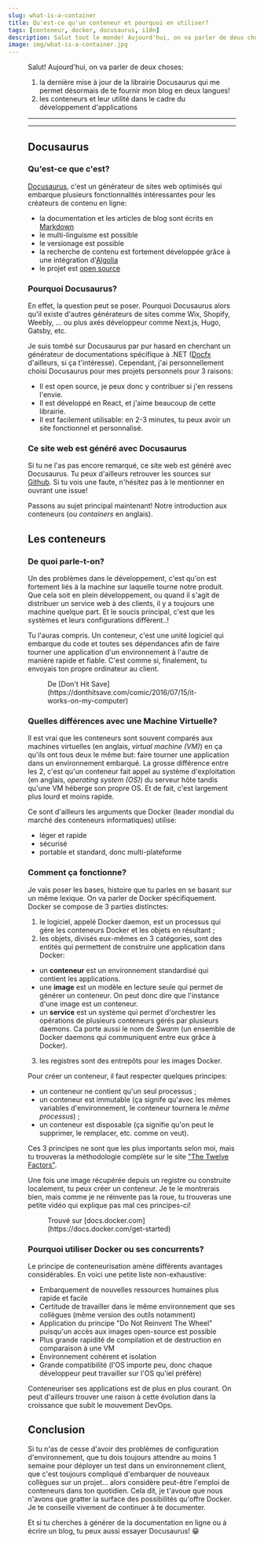 ```yaml
---
slug: what-is-a-container
title: Qu'est-ce qu'un conteneur et pourquoi en utiliser?
tags: [conteneur, docker, docusaurus, i18n]
description: Salut tout le monde! Aujourd'hui, on va parler de deux choses: 1) la dernière mise à jour de la librairie Docusaurus qui me permet désormais d..
image: img/what-is-a-container.jpg
---
```


<a href="/blog/what-is-a-container">
  <Figure data={{src:'/img/what-is-a-container.jpg', alt: 'What Is A Container', type:'image'}} />
</a>

Salut! Aujourd'hui, on va parler de deux choses:
1) la dernière mise à jour de la librairie Docusaurus qui me permet désormais de te fournir mon blog en deux langues!
2) les conteneurs et leur utilité dans le cadre du développement d'applications

<!--truncate-->

<SEO
  uri='blog/what-is-a-container'
  image='img/what-is-a-container.jpg'
  type='article'
/>

___

<Reminder />

___

## Docusaurus

### Qu'est-ce que c'est?
[Docusaurus](https://docusaurus.io), c'est un générateur de sites web optimisés qui embarque plusieurs fonctionnalités intéressantes pour les créateurs de contenu en ligne:
- la documentation et les articles de blog sont écrits en [Markdown](https://www.markdownguide.org/getting-started/)
- le multi-linguisme est possible
- le versionage est possible
- la recherche de contenu est fortement développée grâce à une intégration d'[Algolia](https://www.algolia.com/)
- le projet est [open source](https://github.com/facebook/docusaurus)

### Pourquoi Docusaurus?
En effet, la question peut se poser. Pourquoi Docusaurus alors qu'il existe d'autres générateurs de sites comme Wix, Shopify, Weebly, ... ou plus axés développeur comme Next.js, Hugo, Gatsby, etc.

Je suis tombé sur Docusaurus par pur hasard en cherchant un générateur de documentations spécifique à .NET ([Docfx](https://dotnet.github.io/docfx/) d'ailleurs, si ça t'intéresse).
Cependant, j'ai personnellement choisi Docusaurus pour mes projets personnels pour 3 raisons:
- Il est open source, je peux donc y contribuer si j'en ressens l'envie.
- Il est développé en React, et j'aime beaucoup de cette librairie.
- Il est facilement utilisable: en 2-3 minutes, tu peux avoir un site fonctionnel et personnalisé.

### Ce site web est généré avec Docusaurus
Si tu ne l'as pas encore remarqué, ce site web est généré avec Docusaurus. Tu peux d'ailleurs retrouver les sources sur [Github](https://github.com/hunteroi/tinaeldevresse.eu). 
Si tu vois une faute, n'hésitez pas à le mentionner en ouvrant une issue!

Passons au sujet principal maintenant! Notre introduction aux conteneurs (ou _containers_ en anglais).

## Les conteneurs

### De quoi parle-t-on?
Un des problèmes dans le développement, c'est qu'on est fortement liés à la machine sur laquelle tourne notre produit.
Que cela soit en plein développement, ou quand il s'agit de distribuer un service web à des clients, il y a toujours une machine quelque part.
Et le soucis principal, c'est que les systèmes et leurs configurations diffèrent..!

<Figure data={{src: "/img/it-works-on-my-machine.jpg", alt: "It Works On My Machine - meme", type: "image" }}></Figure>

Tu l'auras compris. Un conteneur, c'est une unité logiciel qui embarque du code et toutes ses dépendances afin de faire tourner une application d'un environnement à l'autre de manière rapide et fiable.
C'est comme si, finalement, tu envoyais ton propre ordinateur au client.

<Figure data={{ src: "https://i.imgur.com/PnvK7v6.png", alt: "It Works On My Computer", type: "image" }}>
  De [Don't Hit Save](https://donthitsave.com/comic/2016/07/15/it-works-on-my-computer)
</Figure>

### Quelles différences avec une Machine Virtuelle?
Il est vrai que les conteneurs sont souvent comparés aux machines virtuelles (en anglais, _virtual machine (VM)_) en ça qu'ils ont tous deux le même but: faire tourner une application dans un environnement embarqué.
La grosse différence entre les 2, c'est qu'un conteneur fait appel au système d'exploitation (en anglais, _operating system (OS)_) du serveur hôte tandis qu'une VM héberge son propre OS. Et de fait, c'est largement plus lourd et moins rapide.

<Figure data={{ src: "/img/container_against_VM.jpg", alt: "Container VS Virtual Machine", type: "image" }}></Figure>

Ce sont d'ailleurs les arguments que Docker (leader mondial du marché des conteneurs informatiques) utilise:
- léger et rapide
- sécurisé
- portable et standard, donc multi-plateforme

### Comment ça fonctionne?
Je vais poser les bases, histoire que tu parles en se basant sur un même lexique. On va parler de Docker spécifiquement. Docker se compose de 3 parties distinctes:
1) le logiciel, appelé Docker daemon, est un processus qui gère les conteneurs Docker et les objets en résultant ;
2) les objets, divisés eux-mêmes en 3 catégories, sont des entités qui permettent de construire une application dans Docker:
  - un **conteneur** est un environnement standardisé qui contient les applications.
  - une **image** est un modèle en lecture seule qui permet de générer un conteneur. On peut donc dire que l'instance d'une image est un conteneur.
  - un **service** est un système qui permet d'orchestrer les opérations de plusieurs conteneurs gérés par plusieurs daemons. Ca porte aussi le nom de _Swarm_ (un ensemble de Docker daemons qui communiquent entre eux grâce à Docker).
3) les registres sont des entrepôts pour les images Docker.

Pour créer un conteneur, il faut respecter quelques principes:
- un conteneur ne contient qu'un seul processus ;
- un conteneur est immutable (ça signife qu'avec les mêmes variables d'environnement, le conteneur tournera le _même processus_) ;
- un conteneur est disposable (ça signifie qu'on peut le supprimer, le remplacer, etc. comme on veut).

Ces 3 principes ne sont que les plus importants selon moi, mais tu trouveras la méthodologie complète sur le site ["The Twelve Factors"](https://12factor.net/).

Une fois une image récupérée depuis un registre ou construite localement, tu peux créer un conteneur. Je te le montrerais bien, mais comme je ne réinvente pas la roue, tu trouveras une petite vidéo qui explique pas mal ces principes-ci!

<Figure data={{ type: "html", width: "560", height: "315", src: "https://www.youtube.com/embed/iqqDU2crIEQ", title: "YouTube video player of Docker tutorial", frameborder: "0", allow: "accelerometer; autoplay; clipboard-write; encrypted-media; gyroscope; picture-in-picture", allowfullscreen: true }}>
  Trouvé sur [docs.docker.com](https://docs.docker.com/get-started)
</Figure>

### Pourquoi utiliser Docker ou ses concurrents?
Le principe de conteneurisation amène différents avantages considérables. En voici une petite liste non-exhaustive:
- Embarquement de nouvelles ressources humaines plus rapide et facile
- Certitude de travailler dans le même environnement que ses collègues (même version des outils notamment)
- Application du principe "Do Not Reinvent The Wheel" puisqu'un accès aux images open-source est possible
- Plus grande rapidité de compilation et de destruction en comparaison à une VM
- Environnement cohérent et isolation
- Grande compatibilité (l'OS importe peu, donc chaque développeur peut travailler sur l'OS qu'iel préfère)

Conteneuriser ses applications est de plus en plus courant. On peut d'ailleurs trouver une raison à cette évolution dans la croissance que subit le mouvement DevOps.

## Conclusion
Si tu n'as de cesse d'avoir des problèmes de configuration d'environnement, que tu dois toujours attendre au moins 1 semaine pour déployer un test dans un environnement client, que c'est toujours compliqué d'embarquer de nouveaux collègues sur un projet... alors considère peut-être l'emploi de conteneurs dans ton quotidien.
Cela dit, je t'avoue que nous n'avons que gratter la surface des possibilités qu'offre Docker. Je te conseille vivement de continuer à te documenter.

Et si tu cherches à générer de la documentation en ligne ou à écrire un blog, tu peux aussi essayer Docusaurus! 😁

<Newsletter url={MAILCHIMP_URL} />
